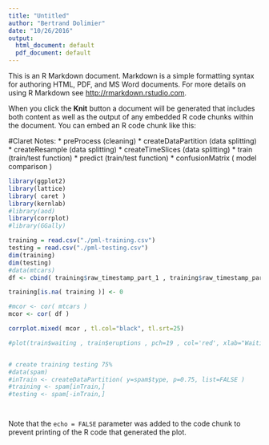 ```yaml
---
title: "Untitled"
author: "Bertrand Dolimier"
date: "10/26/2016"
output:
  html_document: default
  pdf_document: default
---
```


This is an R Markdown document. Markdown is a simple formatting syntax for authoring HTML, PDF, and MS Word documents. For more details on using R Markdown see <http://rmarkdown.rstudio.com>.

When you click the **Knit** button a document will be generated that includes both content as well as the output of any embedded R code chunks within the document. You can embed an R code chunk like this:

#Claret Notes:
* preProcess (cleaning)
* createDataPartition (data splitting)
* createResample (data splitting)
* createTimeSlices (data splitting)
* train (train/test function)
* predict (train/test function)
* confusionMatrix ( model comparison )

```r
library(ggplot2)
library(lattice)
library( caret )
library(kernlab)
#library(aod)
library(corrplot)
#library(GGally)

training = read.csv("./pml-training.csv")
testing = read.csv("./pml-testing.csv")
dim(training)
dim(testing)
#data(mtcars)
df <- cbind( training$raw_timestamp_part_1 , training$raw_timestamp_part_2 , training$accel_forearm_y ,training$kurtosis_picth_belt, training$yaw_belt , training$classe)

training[is.na( training )] <- 0

#mcor <- cor( mtcars )
mcor <- cor( df )

corrplot.mixed( mcor , tl.col="black", tl.srt=25)

#plot(train$waiting , train$eruptions , pch=19 , col='red', xlab="Waiting" , ylab = "Eruption" )


# create training testing 75%
#data(spam)
#inTrain <- createDataPartition( y=spam$type, p=0.75, list=FALSE )
#training <- spam[inTrain,]
#testing <- spam[-inTrain,]




```
Note that the `echo = FALSE` parameter was added to the code chunk to prevent printing of the R code that generated the plot.
